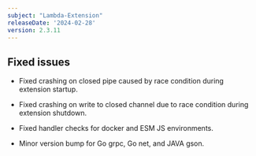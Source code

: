 ```yaml
---
subject: "Lambda-Extension"
releaseDate: '2024-02-28'
version: 2.3.11
---
```


## Fixed issues

* Fixed crashing on closed pipe caused by race condition during extension startup.

* Fixed crashing on write to closed channel due to race condition during extension shutdown.

* Fixed handler checks for docker and ESM JS environments.

* Minor version bump for Go grpc, Go net, and JAVA gson.

